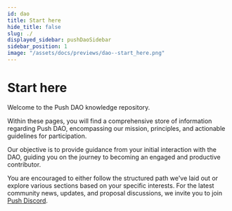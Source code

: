 ```yaml
---
id: dao
title: Start here
hide_title: false
slug: ./
displayed_sidebar: pushDaoSidebar
sidebar_position: 1
image: "/assets/docs/previews/dao--start_here.png"
---
```


# Start here

Welcome to the Push DAO knowledge repository.

Within these pages, you will find a comprehensive store of information regarding Push DAO, encompassing our mission, principles, and actionable guidelines for participation.

Our objective is to provide guidance from your initial interaction with the DAO, guiding you on the journey to becoming an engaged and productive contributor.

You are encouraged to either follow the structured path we've laid out or explore various sections based on your specific interests. For the latest community news, updates, and proposal discussions, we invite you to join [Push Discord](https://discord.gg/pushprotocol).

